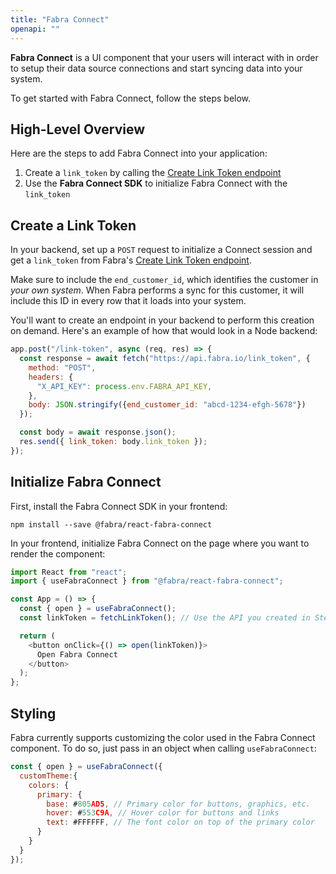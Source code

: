 ```yaml
---
title: "Fabra Connect"
openapi: ""
---
```


**Fabra Connect** is a UI component that your users will interact with in order to setup their data source
connections and start syncing data into your system.

To get started with Fabra Connect, follow the steps below.

## High-Level Overview
Here are the steps to add Fabra Connect into your application:
1. Create a `link_token` by calling the [Create Link Token endpoint](/api-reference/create-link-token)
1. Use the **Fabra Connect SDK** to initialize Fabra Connect with the `link_token`

## Create a Link Token
In your backend, set up a `POST` request to initialize a Connect session and get a `link_token` from Fabra's 
[Create Link Token endpoint](/api-reference/create-link-token).

Make sure to include the `end_customer_id`, which identifies the customer in *your own system*. When Fabra performs
a sync for this customer, it will include this ID in every row that it loads into your system.

You'll want to create an endpoint in your backend to perform this creation on demand. Here's an example of how that
would look in a Node backend:

```javascript
app.post("/link-token", async (req, res) => {
  const response = await fetch("https://api.fabra.io/link_token", {
    method: "POST",
    headers: {
      "X_API_KEY": process.env.FABRA_API_KEY,
    },
    body: JSON.stringify({end_customer_id: "abcd-1234-efgh-5678"})
  });

  const body = await response.json();
  res.send({ link_token: body.link_token });
});
```

## Initialize Fabra Connect
First, install the Fabra Connect SDK in your frontend:
```
npm install --save @fabra/react-fabra-connect
```

In your frontend, initialize Fabra Connect on the page where you want to render the component:

```javascript
import React from "react";
import { useFabraConnect } from "@fabra/react-fabra-connect";

const App = () => {
  const { open } = useFabraConnect();
  const linkToken = fetchLinkToken(); // Use the API you created in Step 1 here

  return (
    <button onClick={() => open(linkToken)}>
      Open Fabra Connect
    </button>
  );
};
```

## Styling 

Fabra currently supports customizing the color used in the Fabra Connect component. To do so, just pass in an object when
calling `useFabraConnect`:
```javascript
const { open } = useFabraConnect({
  customTheme:{
    colors: {
      primary: {
        base: #805AD5, // Primary color for buttons, graphics, etc.
        hover: #553C9A, // Hover color for buttons and links
        text: #FFFFFF, // The font color on top of the primary color
      }
    }
  }
});
```
